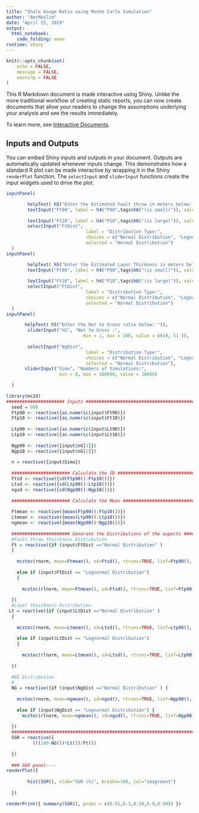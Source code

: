 ```yaml
---
title: "Shale Gouge Ratio using Monte Carlo Simulation"
author: "AmrMoslim"
date: "April 15, 2019"
output: 
  html_notebook: 
    code_folding: none
runtime: shiny
---
```


```r
knitr::opts_chunk$set(
	echo = FALSE,
	message = FALSE,
	warning = FALSE
)
```

This R Markdown document is made interactive using Shiny. Unlike the more traditional workflow of creating static reports, you can now create documents that allow your readers to change the assumptions underlying your analysis and see the results immediately. 

To learn more, see [Interactive Documents](http://rmarkdown.rstudio.com/authoring_shiny.html).

## Inputs and Outputs

You can embed Shiny inputs and outputs in your document. Outputs are automatically updated whenever inputs change.  This demonstrates how a standard R plot can be made interactive by wrapping it in the Shiny `renderPlot` function. The `selectInput` and `sliderInput` functions create the input widgets used to drive the plot.


```r
inputPanel(

        helpText( h5("Enter the Estimated Fault throw in meters below: ")),
        textInput("Ft90", label = h4("P90",tags$h6("(is small)")), value = "100"),
        
        textInput("Ft10", label = h4("P10",tags$h6("(is large)")), value = "500"),
        selectInput("FtDist",
                              label = "Distribution Type:",
                              choices = c("Normal Distribution", "Lognormal Distribution"),
                              selected = "Normal Distribution")
  )
inputPanel(

        helpText( h5("Enter the Estimated Layer Thickness in meters below: ")),
        textInput("Ft90", label = h4("P90",tags$h6("(is small)")), value = "100"),
        
        textInput("Ft10", label = h4("P10",tags$h6("(is large)")), value = "500"),
        selectInput("FtDist",
                              label = "Distribution Type:",
                              choices = c("Normal Distribution", "Lognormal Distribution"),
                              selected = "Normal Distribution")
  )
inputPanel(

       helpText( h5("Enter the Net to Gross ratio below: ")),
        sliderInput("nG", "Net to Gross :",  
                             min = 1, max = 100, value = c(49, 51 )),
         
        selectInput("NgDist",
                              label = "Distribution Type:",
                              choices = c("Normal Distribution", "Lognormal Distribution"),
                              selected = "Normal Distribution"),
       sliderInput("Simu", "Numbers of Simulations:",  
                    min = 0, max = 100000, value = 10000)
     
  )
```

```r

library(mc2d)
###################### Inputs #####################################################
  seed = 999
  Ftp90 <- reactive({as.numeric(input$Ft90)})
  Ftp10 <- reactive({as.numeric(input$Ft10)})
  
  Ltp90 <- reactive({as.numeric(input$Lt90)})
  Ltp10 <- reactive({as.numeric(input$Lt10)})
  
  Ngp90 <- reactive({input$nG[1]})
  Ngp10 <- reactive({input$nG[2]})
  
  n = reactive({input$Simu})
  
  ###################### Calculate the SD ###########################################
  Ftsd <- reactive({sd(Ftp90():Ftp10())})
  Ltsd <- reactive({sd(Ltp90():Ltp10())})
  ngsd <- reactive({sd(Ngp90():Ngp10())})
  
  ###################### Calculate the Mean ##########################################
  
  Ftmean <- reactive({mean(Ftp90():Ftp10())})
  Ltmean <- reactive({mean(Ltp90():Ltp10())})
  ngmean <- reactive({mean(Ngp90():Ngp10())})
  
  ###################### Generate the Distributions of the aspects ###################
  #Fault throw thaickness Distribution
  Ft = reactive({if (input$FtDist =="Normal Distribution" ) 
  {
    
    mcstoc(rnorm, mean=Ftmean(), sd=Ftsd(), rtrunc=TRUE, linf=Ftp90(), lsup=Ftp10(), seed = seed, nsv= n() )}
    
    else if (input$FtDist == "Lognormal Distribution")
    {
      
      mcstoc(rlnorm, mean=Ftmean(), sd=Ftsd(), rtrunc=TRUE, linf=Ftp90(), lsup=Ftp10(), seed = seed, nsv= n())}
    
  })
  #Layer thaickness Distribution
 Lt = reactive({if (input$LtDist =="Normal Distribution" ) 
  {
    
    mcstoc(rnorm, mean=Ltmean(), sd=Ltsd(), rtrunc=TRUE, linf=Ltp90(), lsup=Ltp10(), seed = seed, nsv= n() )}
    
    else if (input$LtDist == "Lognormal Distribution")
    {
      
      mcstoc(rlnorm, mean=Ltmean(), sd=Ltsd(), rtrunc=TRUE, linf=Ltp90(), lsup=Ltp10(), seed = seed, nsv= n())}
    
  })
  
  #NG Distribution
  #
  NG = reactive({if (input$NgDist =="Normal Distribution" ) {
    
    mcstoc(rnorm, mean=ngmean(), sd=ngsd(), rtrunc=TRUE, linf=Ngp90(), lsup=Ngp10(), seed = seed, nsv= n())}
    
    else if (input$NgDist == "Lognormal Distribution") {
      mcstoc(rlnorm, mean=ngmean(), sd=ngsd(), rtrunc=TRUE, linf=Ngp90(), lsup=Ngp10(), seed = seed, nsv= n())}
    
  })
  ###########################################################################################
  SGR = reactive({ 
          (((100-NG())*Lt())/Ft())
        
  })
  
  ### SGR panel----
renderPlot({
        
        hist(SGR(), xlab="SGR (%)", breaks=100, col="seagreen1") 
    
  })
  
renderPrint({ summary(SGR(), probs = c(0.01,0.1,0.50,0.9,0.99)) })
```


